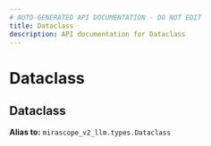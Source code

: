 ```yaml
---
# AUTO-GENERATED API DOCUMENTATION - DO NOT EDIT
title: Dataclass
description: API documentation for Dataclass
---
```


# Dataclass

## <ApiType type="Alias" path="agents/structured_agent/Dataclass" symbolName="Dataclass" /> Dataclass


**Alias to:** `mirascope_v2_llm.types.Dataclass`
